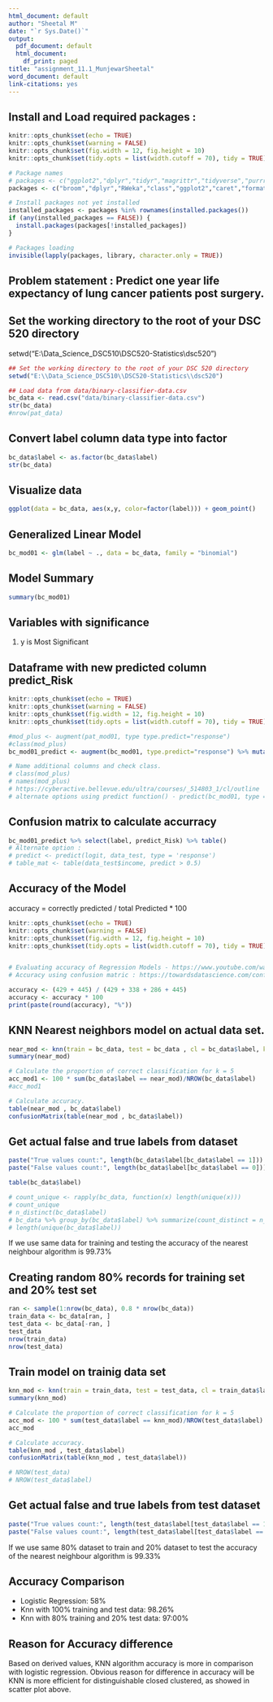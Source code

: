```yaml
---
html_document: default
author: "Sheetal M"
date: "`r Sys.Date()`"
output:
  pdf_document: default
  html_document:
    df_print: paged
title: "assignment_11.1_MunjewarSheetal"
word_document: default
link-citations: yes
---
```


## Install and Load required packages :
```r
knitr::opts_chunk$set(echo = TRUE)
knitr::opts_chunk$set(warning = FALSE)
knitr::opts_chunk$set(fig.width = 12, fig.height = 10)
knitr::opts_chunk$set(tidy.opts = list(width.cutoff = 70), tidy = TRUE)

# Package names
# packages <- c("ggplot2","dplyr","tidyr","magrittr","tidyverse","purrr")
packages <- c("broom","dplyr","RWeka","class","ggplot2","caret","formatR")

# Install packages not yet installed
installed_packages <- packages %in% rownames(installed.packages())
if (any(installed_packages == FALSE)) {
  install.packages(packages[!installed_packages])
}

# Packages loading
invisible(lapply(packages, library, character.only = TRUE))

```

## Problem statement : Predict one year life expectancy of lung cancer patients post surgery.

## Set the working directory to the root of your DSC 520 directory
setwd("E:\\Data_Science_DSC510\\DSC520-Statistics\\dsc520") 

``` r

## Set the working directory to the root of your DSC 520 directory
setwd("E:\\Data_Science_DSC510\\DSC520-Statistics\\dsc520") 

## Load data from data/binary-classifier-data.csv
bc_data <- read.csv("data/binary-classifier-data.csv")
str(bc_data)
#nrow(pat_data)
```
## Convert label column data type into factor 
```r
bc_data$label <- as.factor(bc_data$label)
str(bc_data)
```

## Visualize data
```r
ggplot(data = bc_data, aes(x,y, color=factor(label))) + geom_point()
```

##  Generalized Linear Model 
```r
bc_mod01 <- glm(label ~ ., data = bc_data, family = "binomial")
```

##  Model Summary 
```r
summary(bc_mod01)
```

## Variables with significance
1. y is Most Significant

## Dataframe with new predicted column predict_Risk
```r

knitr::opts_chunk$set(echo = TRUE)
knitr::opts_chunk$set(warning = FALSE)
knitr::opts_chunk$set(fig.width = 12, fig.height = 10)
knitr::opts_chunk$set(tidy.opts = list(width.cutoff = 70), tidy = TRUE)

#mod_plus <- augment(pat_mod01, type type.predict="response")
#class(mod_plus)
bc_mod01_predict <- augment(bc_mod01, type.predict="response") %>% mutate(predict_Risk = round(.fitted))

# Name additional columns and check class.
# class(mod_plus)
# names(mod_plus)
# https://cyberactive.bellevue.edu/ultra/courses/_514803_1/cl/outline
# alternate options using predict function() - predict(bc_mod01, type = "response")
```

## Confusion matrix to calculate accurracy
```r
bc_mod01_predict %>% select(label, predict_Risk) %>% table()
# Alternate option :
# predict <- predict(logit, data_test, type = 'response')
# table_mat <- table(data_test$income, predict > 0.5)

```

## Accuracy of the Model
accuracy = correctly predicted / total Predicted * 100

```r

knitr::opts_chunk$set(echo = TRUE)
knitr::opts_chunk$set(warning = FALSE)
knitr::opts_chunk$set(fig.width = 12, fig.height = 10)
knitr::opts_chunk$set(tidy.opts = list(width.cutoff = 70), tidy = TRUE)


# Evaluating accuracy of Regression Models - https://www.youtube.com/watch?v=03FrK8d2QVQ
# Accuracy using confusion matric : https://towardsdatascience.com/confusion-matrix-for-your-multi-class-machine-learning-model-ff9aa3bf7826#:~:text=Accuracy%3A%20It%20gives%20you%20the,TN%2BFP%2BFN).

accuracy <- (429 + 445) / (429 + 338 + 286 + 445)
accuracy <- accuracy * 100
print(paste(round(accuracy), "%"))
```

## KNN Nearest neighbors model on actual data set.
```r

near_mod <- knn(train = bc_data, test = bc_data , cl = bc_data$label, k=5)
summary(near_mod)

# Calculate the proportion of correct classification for k = 5
acc_mod1 <- 100 * sum(bc_data$label == near_mod)/NROW(bc_data$label)
#acc_mod1

# Calculate accuracy.
table(near_mod , bc_data$label)
confusionMatrix(table(near_mod , bc_data$label))


```

## Get actual false and true labels from dataset
```r
paste("True values count:", length(bc_data$label[bc_data$label == 1]))
paste("False values count:", length(bc_data$label[bc_data$label == 0]))

table(bc_data$label)

# count_unique <- rapply(bc_data, function(x) length(unique(x)))
# count_unique
# n_distinct(bc_data$label)
# bc_data %>% group_by(bc_data$label) %>% summarize(count_distinct = n_distinct(x))
# length(unique(bc_data$label))
```
If we use same data for training and testing the accuracy of the nearest neighbour algorithm is
99.73%

## Creating random 80% records for training set and 20% test set
```r
ran <- sample(1:nrow(bc_data), 0.8 * nrow(bc_data))
train_data <- bc_data[ran, ]
test_data <- bc_data[-ran, ]
test_data
nrow(train_data)
nrow(test_data)

```
## Train model on trainig data set
```r

knn_mod <- knn(train = train_data, test = test_data, cl = train_data$label, k = 5)
summary(knn_mod)

# Calculate the proportion of correct classification for k = 5
acc_mod <- 100 * sum(test_data$label == knn_mod)/NROW(test_data$label)
acc_mod

# Calculate accuracy.
table(knn_mod , test_data$label)
confusionMatrix(table(knn_mod , test_data$label))

# NROW(test_data)
# NROW(test_data$label)

```

## Get actual false and true labels from test dataset
```r
paste("True values count:", length(test_data$label[test_data$label == 1]))
paste("False values count:", length(test_data$label[test_data$label == 0]))
```

If we use same 80% dataset to train and 20% dataset to test the accuracy of the nearest neighbour algorithm is
99.33%

## Accuracy Comparison
* Logistic Regression: 58%
* Knn with 100% training and test data: 98.26%
* Knn with 80% training and 20% test data: 97:00%

## Reason for Accuracy difference
Based on derived values, KNN algorithm accuracy is more in comparison with logistic regression. Obvious reason for difference in accuracy will be KNN is more efficient for distinguishable closed clustered, as showed in scatter plot above.

